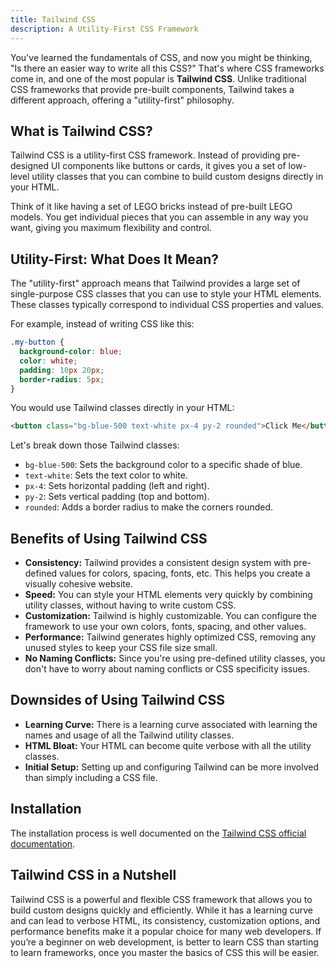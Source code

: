 ```yaml
---
title: Tailwind CSS
description: A Utility-First CSS Framework
---
```


You've learned the fundamentals of CSS, and now you might be thinking, "Is there an easier way to write all this CSS?" That's where CSS frameworks come in, and one of the most popular is **Tailwind CSS**. Unlike traditional CSS frameworks that provide pre-built components, Tailwind takes a different approach, offering a "utility-first" philosophy.

## What is Tailwind CSS?

Tailwind CSS is a utility-first CSS framework. Instead of providing pre-designed UI components like buttons or cards, it gives you a set of low-level utility classes that you can combine to build custom designs directly in your HTML.

Think of it like having a set of LEGO bricks instead of pre-built LEGO models. You get individual pieces that you can assemble in any way you want, giving you maximum flexibility and control.

## Utility-First: What Does It Mean?

The "utility-first" approach means that Tailwind provides a large set of single-purpose CSS classes that you can use to style your HTML elements. These classes typically correspond to individual CSS properties and values.

For example, instead of writing CSS like this:

```css
.my-button {
  background-color: blue;
  color: white;
  padding: 10px 20px;
  border-radius: 5px;
}
```

You would use Tailwind classes directly in your HTML:

```html
<button class="bg-blue-500 text-white px-4 py-2 rounded">Click Me</button>
```

Let's break down those Tailwind classes:

- `bg-blue-500`: Sets the background color to a specific shade of blue.
- `text-white`: Sets the text color to white.
- `px-4`: Sets horizontal padding (left and right).
- `py-2`: Sets vertical padding (top and bottom).
- `rounded`: Adds a border radius to make the corners rounded.

## Benefits of Using Tailwind CSS

- **Consistency:** Tailwind provides a consistent design system with pre-defined values for colors, spacing, fonts, etc. This helps you create a visually cohesive website.
- **Speed:** You can style your HTML elements very quickly by combining utility classes, without having to write custom CSS.
- **Customization:** Tailwind is highly customizable. You can configure the framework to use your own colors, fonts, spacing, and other values.
- **Performance:** Tailwind generates highly optimized CSS, removing any unused styles to keep your CSS file size small.
- **No Naming Conflicts:** Since you're using pre-defined utility classes, you don't have to worry about naming conflicts or CSS specificity issues.

## Downsides of Using Tailwind CSS

- **Learning Curve:** There is a learning curve associated with learning the names and usage of all the Tailwind utility classes.
- **HTML Bloat:** Your HTML can become quite verbose with all the utility classes.
- **Initial Setup:** Setting up and configuring Tailwind can be more involved than simply including a CSS file.

## Installation

The installation process is well documented on the [Tailwind CSS official documentation](https://tailwindcss.com/docs/installation).

## Tailwind CSS in a Nutshell

Tailwind CSS is a powerful and flexible CSS framework that allows you to build custom designs quickly and efficiently. While it has a learning curve and can lead to verbose HTML, its consistency, customization options, and performance benefits make it a popular choice for many web developers. If you’re a beginner on web development, is better to learn CSS than starting to learn frameworks, once you master the basics of CSS this will be easier.
